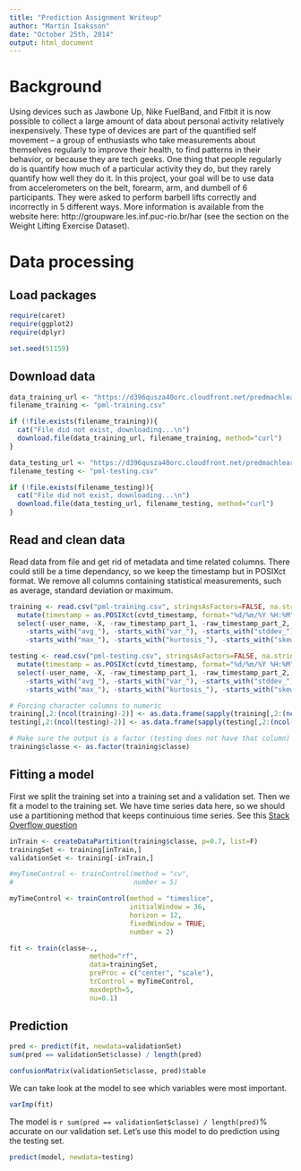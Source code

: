 ```yaml
---
title: "Prediction Assignment Writeup"
author: "Martin Isaksson"
date: "October 25th, 2014"
output: html_document
---
```


# Background
Using devices such as Jawbone Up, Nike FuelBand, and Fitbit it is now possible to collect a large amount of data about personal activity relatively inexpensively. These type of devices are part of the quantified self movement – a group of enthusiasts who take measurements about themselves regularly to improve their health, to find patterns in their behavior, or because they are tech geeks. One thing that people regularly do is quantify how much of a particular activity they do, but they rarely quantify how well they do it. In this project, your goal will be to use data from accelerometers on the belt, forearm, arm, and dumbell of 6 participants. They were asked to perform barbell lifts correctly and incorrectly in 5 different ways. More information is available from the website here: http://groupware.les.inf.puc-rio.br/har (see the section on the Weight Lifting Exercise Dataset). 

# Data processing

## Load packages

```r
require(caret)
require(ggplot2)
require(dplyr)

set.seed(51159)
```

## Download data

```r
data_training_url <- "https://d396qusza40orc.cloudfront.net/predmachlearn/pml-training.csv"
filename_training <- "pml-training.csv"

if (!file.exists(filename_training)){
  cat("File did not exist, downloading...\n")
  download.file(data_training_url, filename_training, method="curl")
}

data_testing_url <- "https://d396qusza40orc.cloudfront.net/predmachlearn/pml-testing.csv"
filename_testing <- "pml-testing.csv"

if (!file.exists(filename_testing)){
  cat("File did not exist, downloading...\n")
  download.file(data_testing_url, filename_testing, method="curl")
}
```

## Read and clean data

Read data from file and get rid of metadata and time related columns. There could still be a time dependancy, so we keep the timestamp but in POSIXct format. We remove all columns containing statistical measurements, such as average, standard deviation or maximum.

```r
training <- read.csv("pml-training.csv", stringsAsFactors=FALSE, na.strings=c("NA",""), strip.white=T) %>%
  mutate(timestamp = as.POSIXct(cvtd_timestamp, format="%d/%m/%Y %H:%M")) %>%
  select(-user_name, -X, -raw_timestamp_part_1, -raw_timestamp_part_2, -cvtd_timestamp, -new_window, -num_window,
  	-starts_with("avg_"), -starts_with("var_"), -starts_with("stddev_"), -starts_with("min_"),
  	-starts_with("max_"), -starts_with("kurtosis_"), -starts_with("skewness_"), -starts_with("amplitude_"))

testing <- read.csv("pml-testing.csv", stringsAsFactors=FALSE, na.strings=c("NA",""), strip.white=T) %>%
  mutate(timestamp = as.POSIXct(cvtd_timestamp, format="%d/%m/%Y %H:%M")) %>%
  select(-user_name, -X, -raw_timestamp_part_1, -raw_timestamp_part_2, -cvtd_timestamp, -new_window, -num_window,
  	-starts_with("avg_"), -starts_with("var_"), -starts_with("stddev_"), -starts_with("min_"),
  	-starts_with("max_"), -starts_with("kurtosis_"), -starts_with("skewness_"), -starts_with("amplitude_"))

# Forcing character columns to numeric
training[,2:(ncol(training)-2)] <- as.data.frame(sapply(training[,2:(ncol(training)-2)], as.numeric))
testing[,2:(ncol(testing)-2)] <- as.data.frame(sapply(testing[,2:(ncol(testing)-2)], as.numeric))

# Make sure the output is a factor (testing does not have that column)
training$classe <- as.factor(training$classe)

```

## Fitting a model

First we split the training set into a training set and a validation set. Then we fit a model to the training set. We have time series data here, so we should use a partitioning method that keeps continuious time series. See this [Stack Overflow question](http://stackoverflow.com/questions/22334561/createtimeslices-function-in-caret-package-in-r)

```r
inTrain <- createDataPartition(training$classe, p=0.7, list=F)
trainingSet <- training[inTrain,]
validationSet <- training[-inTrain,]
```

```r

#myTimeControl <- trainControl(method = "cv",
#                              number = 5)

myTimeControl <- trainControl(method = "timeslice",
                              initialWindow = 36,
                              horizon = 12,
                              fixedWindow = TRUE,
                              number = 2)

fit <- train(classe~.,
                    method="rf",
                    data=trainingSet,
                    preProc = c("center", "scale"),
                    trControl = myTimeControl,
                    maxdepth=5,
                    nu=0.1)
```

## Prediction


```r

pred <- predict(fit, newdata=validationSet)
sum(pred == validationSet$classe) / length(pred)

confusionMatrix(validationSet$classe, pred)$table
```

We can take look at the model to see which variables were most important.

```r
varImp(fit)
```
The model is `r sum(pred == validationSet$classe) / length(pred)`% accurate on our validation set. Let's use this model to do prediction using the testing set.

```r
predict(model, newdata=testing)
```

